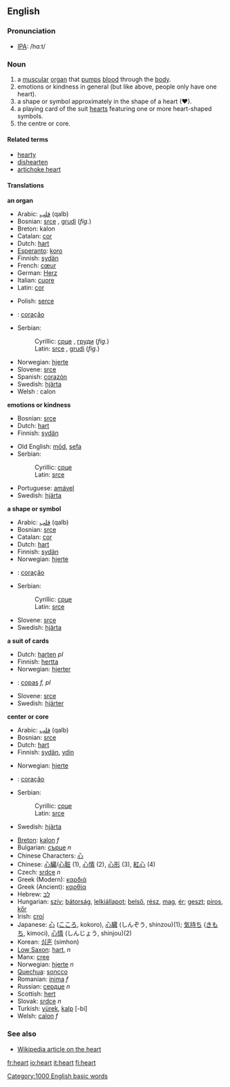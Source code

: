 ==English==

{{rank|heard|night|mind|202|heart|going|knew|seen}}

===Pronunciation===
*[[IPA]]: /hɑːt/

===Noun===
{{en-noun-reg}}

# a [[muscular]] [[organ]] that [[pump]]s [[blood]] through the [[body]].
# emotions or kindness in general (but like above, people only have one heart).
# a shape or symbol approximately in the shape of a heart (♥).
# a playing card of the suit [[hearts]] featuring one or more heart-shaped symbols.
# the centre or core.

====Related terms====
*[[hearty]]
*[[dishearten]]
*[[artichoke heart]]

====Translations====
'''an organ'''
{{top}}
*Arabic: [[قلب]] (qalb)
*Bosnian: [[srce]] {{n}}, [[grudi]] {{f}} (''fig.'')
*Breton: kalon {{f}}
*Catalan: [[cor]]
*Dutch: [[hart]] {{n}}
*[[Esperanto]]: [[koro]]
*Finnish: [[sydän]]
*French: [[cœur]] {{m}}
*German: [[Herz]] {{n}}
*Italian: [[cuore]] {{m}}
*Latin: [[cor]] {{n}}
{{mid}}
*Polish: [[serce]] {{m}}
*{{pt}}: [[coração]] {{m}}
*Serbian:
*:Cyrillic: [[срце]] {{n}}, [[груди]] {{f}} (''fig.'')
*:Latin: [[srce]] {{n}}, [[grudi]] {{f}} (''fig.'')
*Norwegian: [[hjerte]] {{n}}
*Slovene: [[srce]] {{n}}
*Spanish: [[corazón]] {{m}}
*Swedish: [[hjärta]] {{n}}
*Welsh : calon
{{bottom}}

'''emotions or kindness'''
{{top}}
*Bosnian: [[srce]] {{n}}
*Dutch: [[hart]] {{n}}
*Finnish: [[sydän]]
{{mid}}
*Old English: [[mod#Old English|mōd]], [[sefa]]
*Serbian:
*:Cyrillic: [[срце]] {{n}}
*:Latin: [[srce]] {{n}}
*Portuguese: [[amável]]
*Swedish: [[hjärta]] {{n}}
{{bottom}}

'''a shape or symbol'''
{{top}}
*Arabic: [[قلب]] (qalb)
*Bosnian: [[srce]] {{n}}
*Catalan: [[cor]]
*Dutch: [[hart]] {{n}}
*Finnish: [[sydän]]
*Norwegian: [[hjerte]] {{n}}
*{{pt}}: [[coração]] {{m}}
{{mid}}
*Serbian:
*:Cyrillic: [[срце]] {{n}}
*:Latin: [[srce]] {{n}}
*Slovene: [[srce]] {{n}}
*Swedish: [[hjärta]] {{n}}
{{bottom}}

'''a suit of cards'''
{{top}}
*Dutch: [[harten]] ''pl''
*Finnish: [[hertta]]
*Norwegian: [[hjerter]] {{n}}
{{mid}}
*{{pt}}: [[copas]] ''f, pl''
*Slovene: [[srce]] {{n}}
*Swedish: [[hjärter]] {{n}}
{{bottom}}

'''center or core'''
{{top}}
*Arabic: [[قلب]] (qalb)
*Bosnian: [[srce]] {{n}}
*Dutch: [[hart]] {{n}}
*Finnish: [[sydän]], [[ydin]]
{{mid}}
*Norwegian: [[hjerte]] {{n}}
*{{pt}}: [[coração]] {{m}}
*Serbian:
*:Cyrillic: [[срце]] {{n}}
*:Latin: [[srce]] {{n}}
*Swedish: [[hjärta]] {{n}}
{{bottom}}

{{checktrans}}

*[[Breton]]: [[kalon]] ''f''
*Bulgarian: [[сърце]] ''n''
*Chinese Characters: [[心]]
*Chinese: [[心臟]]/[[心脏]] (1), [[心情]] (2), [[心形]] (3), [[紅心]] (4)
*Czech: [[srdce]] ''n''
*Greek (Modern): [[καρδιά]]
*Greek (Ancient): [[καρθία]]
*Hebrew: [[לב]] {{m}}
*Hungarian: [[szív]]; [[bátorság]], [[lelkiállapot]]; [[belső]], [[rész]], [[mag]], [[ér]]; [[geszt]]; [[piros]], [[kőr]]
*Irish: [[croí]] {{m}}
*Japanese: [[心]] ([[こころ]], kokoro), [[心臓]] (しんぞう, shinzou)(1); [[気持ち]] ([[きもち]], kimoci), [[心情]] (しんじょう, shinjou)(2)
*Korean: [[심혼]] (simhon)
*[[Low Saxon]]: [[hart]], ''n''
*Manx: [[cree#Manx|cree]]
*Norwegian: [[hjerte]] ''n''
*[[Quechua]]: [[soncco]]
*Romanian: [[inima]] ''f''
*Russian: [[сердце]] ''n''
*Scottish: [[hert]]
*Slovak: [[srdce]] ''n''
*Turkish: [[yürek]], [[kalp]] [-bi]
*Welsh: [[calon]] ''f''

===See also===
*[[w:heart|Wikipedia article on the heart]]

[[Category:1000 English basic words]]

[[fr:heart]]
[[io:heart]]
[[it:heart]]
[[fi:heart]]